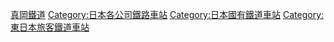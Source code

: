 [[Category:真岡鐵道|]]
[[Category:日本各公司鐵路車站|Category:日本各公司鐵路車站]]
[[Category:日本國有鐵道車站|Category:日本國有鐵道車站]]
[[Category:東日本旅客鐵道車站|Category:東日本旅客鐵道車站]]
{{DEFAULTSORT:Moka}}